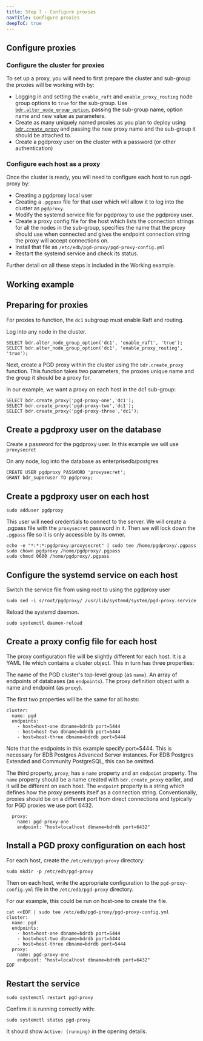 ```yaml
---
title: Step 7 - Configure proxies
navTitle: Configure proxies
deepToC: true
---
```


## Configure proxies

### Configure the cluster for proxies

To set up a proxy, you will need to first prepare the cluster and sub-group the proxies will be working with by:

* Logging in and setting the `enable_raft` and `enable_proxy_routing` node group options to `true` for the sub-group. Use [`bdr.alter_node_group_option`](/pgd/latest/reference/nodes-management-interfaces#bdralter_node_group_option), passing the sub-group name, option name and new value as parameters.
* Create as many uniquely named proxies as you plan to deploy using [`bdr.create_proxy`](/pgd/latest/reference/routing#bdrcreate_proxy) and passing the new proxy name and the sub-group it should be attached to.
* Create a pgdproxy user on the cluster with a password (or other authentication)

### Configure each host as a proxy

Once the cluster is ready, you will need to configure each host to run pgd-proxy by:

* Creating a pgdproxy local user
* Creating a `.pgpass` file for that user which will allow it to log into the cluster as `pgdproxy`.
* Modify the systemd service file for pgdproxy to use the pgdproxy user.
* Create a proxy config file for the host which lists the connection strings for all the nodes in the sub-group, specifies the name that the proxy should use when connected and gives the endpoint connection string the proxy will accept connections on.
* Install that file as `/etc/edb/pgd-proxy/pgd-proxy-config.yml`
* Restart the systemd service and check its status.

Further detail on all these steps is included in the Working example.

## Working example

## Preparing for proxies

For proxies to function, the `dc1` subgroup must enable Raft and routing.

Log into any node in the cluster.

```
SELECT bdr.alter_node_group_option('dc1', 'enable_raft', 'true');
SELECT bdr.alter_node_group_option('dc1', 'enable_proxy_routing', 'true');
```

Next, create a PGD proxy within the cluster using the `bdr.create_proxy` function.
This function takes two parameters, the proxies unique name and the group it should be a proxy for.

In our example, we want a proxy on each host in the dc1 sub-group:

```
SELECT bdr.create_proxy('pgd-proxy-one','dc1');
SELECT bdr.create_proxy('pgd-proxy-two','dc1');
SELECT bdr.create_proxy('pgd-proxy-three','dc1');
```

## Create a pgdproxy user on the database

Create a password for the pgdproxy user. In this example we will use `proxysecret`

On any node, log into the database as enterprisedb/postgres

```
CREATE USER pgdproxy PASSWORD 'proxysecret';
GRANT bdr_superuser TO pgdproxy;
```

## Create a pgdproxy user on each host

```
sudo adduser pgdproxy
```

This user will need credentials to connect to the server.
We will create a .pgpass file with the `proxysecret` password in it.
Then we will lock down the `.pgpass` file so it is only accessible by its owner.

```
echo -e "*:*:*:pgdproxy:proxysecret" | sudo tee /home/pgdproxy/.pgpass
sudo chown pgdproxy /home/pgdproxy/.pgpass
sudo chmod 0600 /home/pgdproxy/.pgpass
```

## Configure the systemd service on each host

Switch the service file from using root to using the pgdproxy user

```
sudo sed -i s/root/pgdproxy/ /usr/lib/systemd/system/pgd-proxy.service
```

Reload the systemd daemon.

```
sudo systemctl daemon-reload
```

## Create a proxy config file for each host

The proxy configuration file will be slightly different for each host.
It is a YAML file which contains a cluster object. This in turn has three
properties:

The name of the PGD cluster's top-level group (as `name`).
An array of endpoints of databases (as `endpoints`).
The proxy definition object with a name and endpoint (as `proxy`).

The first two properties will be the same for all hosts:

```
cluster:
  name: pgd
  endpoints:
    - host=host-one dbname=bdrdb port=5444
    - host=host-two dbname=bdrdb port=5444
    - host=host-three dbname=bdrdb port=5444
```

Note that the endpoints in this example specify port=5444.
This is necessary for EDB Postgres Advanced Server instances.
For EDB Postgres Extended and Community PostgreSQL, this can be omitted.

The third property, `proxy`, has a `name` property and an `endpoint` property.
The `name` property should be a name created with `bdr.create_proxy` earlier, and it will be different on each host.
The `endpoint` property is a string which defines how the proxy presents itself as a connection string.
Conventionally, proxies should be on a different port from direct connections and typically for PGD proxies we use port 6432.

```
  proxy:
    name: pgd-proxy-one
    endpoint: "host=localhost dbname=bdrdb port=6432"
```

## Install a PGD proxy configuration on each host

For each host, create the `/etc/edb/pgd-proxy` directory:

```
sudo mkdir -p /etc/edb/pgd-proxy
```

Then on each host, write the appropriate configuration to the `pgd-proxy-config.yml` file in the `/etc/edb/pgd-proxy` directory.

For our example, this could be run on host-one to create the file.

```
cat <<EOF | sudo tee /etc/edb/pgd-proxy/pgd-proxy-config.yml
cluster:
  name: pgd
  endpoints:
    - host=host-one dbname=bdrdb port=5444
    - host=host-two dbname=bdrdb port=5444
    - host=host-three dbname=bdrdb port=5444
  proxy:
    name: pgd-proxy-one
    endpoint: "host=localhost dbname=bdrdb port=6432"
EOF
```

## Restart the service

```
sudo systemctl restart pgd-proxy
```

Confirm it is running correctly with:

```
sudo systemctl status pgd-proxy
```

It should show `Active: (running)` in the opening details.


